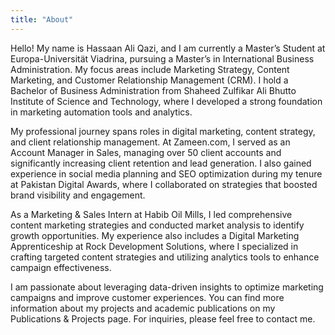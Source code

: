 ---
title: "About"
---

Hello! My name is Hassaan Ali Qazi, and I am currently a Master’s Student at Europa-Universität Viadrina, pursuing a Master's in International Business Administration. My focus areas include Marketing Strategy, Content Marketing, and Customer Relationship Management (CRM). I hold a Bachelor of Business Administration from Shaheed Zulfikar Ali Bhutto Institute of Science and Technology, where I developed a strong foundation in marketing automation tools and analytics.

My professional journey spans roles in digital marketing, content strategy, and client relationship management. At Zameen.com, I served as an Account Manager in Sales, managing over 50 client accounts and significantly increasing client retention and lead generation. I also gained experience in social media planning and SEO optimization during my tenure at Pakistan Digital Awards, where I collaborated on strategies that boosted brand visibility and engagement.

As a Marketing & Sales Intern at Habib Oil Mills, I led comprehensive content marketing strategies and conducted market analysis to identify growth opportunities. My experience also includes a Digital Marketing Apprenticeship at Rock Development Solutions, where I specialized in crafting targeted content strategies and utilizing analytics tools to enhance campaign effectiveness.

I am passionate about leveraging data-driven insights to optimize marketing campaigns and improve customer experiences. You can find more information about my projects and academic publications on my Publications & Projects page. For inquiries, please feel free to contact me.
